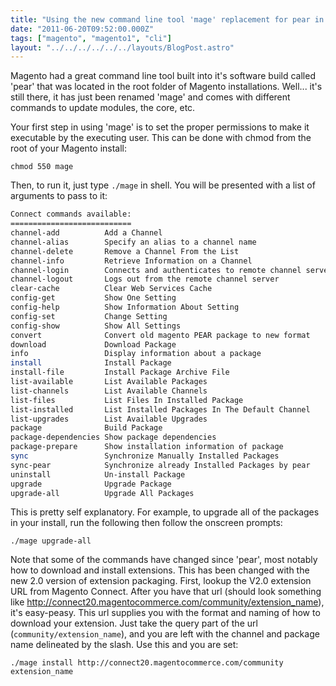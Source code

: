 ```yaml
---
title: "Using the new command line tool 'mage' replacement for pear in Magento"
date: "2011-06-20T09:52:00.000Z"
tags: ["magento", "magento1", "cli"]
layout: "../../../../../../layouts/BlogPost.astro"
---
```



Magento had a great command line tool built into it's software build called 'pear' that was located in the root folder of Magento installations. Well... it's still there, it has just been renamed 'mage' and comes with different commands to update modules, the core, etc.

Your first step in using 'mage' is to set the proper permissions to make it executable by the executing user. This can be done with chmod from the root of your Magento install:

`chmod 550 mage`

Then, to run it, just type `./mage` in shell. You will be presented with a list of arguments to pass to it:

```bash
Connect commands available:
===========================
channel-add          Add a Channel       
channel-alias        Specify an alias to a channel name
channel-delete       Remove a Channel From the List
channel-info         Retrieve Information on a Channel
channel-login        Connects and authenticates to remote channel server
channel-logout       Logs out from the remote channel server
clear-cache          Clear Web Services Cache
config-get           Show One Setting    
config-help          Show Information About Setting
config-set           Change Setting      
config-show          Show All Settings   
convert              Convert old magento PEAR package to new format
download             Download Package    
info                 Display information about a package
install              Install Package     
install-file         Install Package Archive File
list-available       List Available Packages
list-channels        List Available Channels
list-files           List Files In Installed Package
list-installed       List Installed Packages In The Default Channel
list-upgrades        List Available Upgrades
package              Build Package       
package-dependencies Show package dependencies
package-prepare      Show installation information of package
sync                 Synchronize Manually Installed Packages
sync-pear            Synchronize already Installed Packages by pear
uninstall            Un-install Package  
upgrade              Upgrade Package     
upgrade-all          Upgrade All Packages
```

This is pretty self explanatory. For example, to upgrade all of the packages in your install, run the following then follow the onscreen prompts:

`./mage upgrade-all`

Note that some of the commands have changed since 'pear', most notably how to download and install extensions. This has been changed with the new 2.0 version of extension packaging. First, lookup the V2.0 extension URL from Magento Connect. After you have that url (should look something like http://connect20.magentocommerce.com/community/extension_name), it's easy-peasy. This url supplies you with the format and naming of how to download your extension. Just take the query part of the url (`community/extension_name`), and you are left with the channel and package name delineated by the slash. Use this and you are set:

`./mage install http://connect20.magentocommerce.com/community extension_name`
